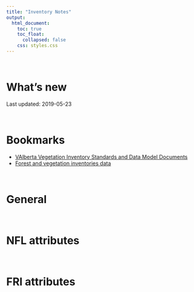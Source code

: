 ```yaml
---  
title: "Inventory Notes"
output:  
  html_document:  
    toc: true
    toc_float:
      collapsed: false
    css: styles.css
---  
```


<br>

# What's new

Last updated: 2019-05-23

<br>

# Bookmarks

  * <a href="https://www.alberta.ca/vegetation-inventory-standards.aspx">VAlberta Vegetation Inventory Standards and Data Model Documents</a>
  * <a href="https://www.alberta.ca/forest-and-vegetation-inventories-data.aspx">Forest and vegetation inventories data</a>

<br>

# General

<br>

# NFL attributes

<br>

# FRI attributes
